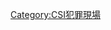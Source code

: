 {{Catnav|頁面分類|...|美國電視節目|美國影集|CSI犯罪現場}}
{{Catnav|頁面分類|...|各國電視劇|美國影集|CSI犯罪現場}}

[[Category:CSI犯罪現場|Category:CSI犯罪現場]]